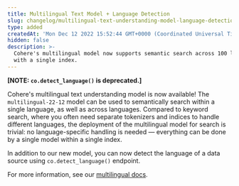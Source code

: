 ```yaml
---
title: Multilingual Text Model + Language Detection
slug: changelog/multilingual-text-understanding-model-language-detection
type: added
createdAt: 'Mon Dec 12 2022 15:52:44 GMT+0000 (Coordinated Universal Time)'
hidden: false
description: >-
  Cohere's multilingual model now supports semantic search across 100 languages
  with a single index.
---
```

**[NOTE: `co.detect_language()` is deprecated.]**

Cohere's multilingual text understanding model is now available! The `multilingual-22-12` model can be used to semantically search within a single language, as well as across languages. Compared to keyword search, where you often need separate tokenizers and indices to handle different languages, the deployment of the multilingual model for search is trivial: no language-specific handling is needed — everything can be done by a single model within a single index.



In addition to our new model, you can now detect the language of a data source using `co.detect_language()` endpoint.



For more information, see our [multilingual docs](/docs/multilingual-language-models).

